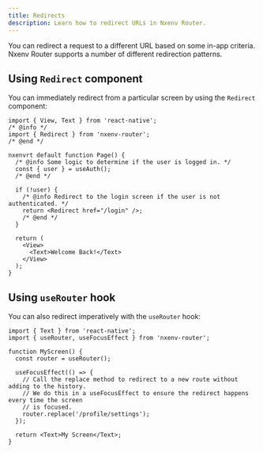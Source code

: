 ```yaml
---
title: Redirects
description: Learn how to redirect URLs in Nxenv Router.
---
```


You can redirect a request to a different URL based on some in-app criteria. Nxenv Router supports a number of different redirection patterns.

## Using `Redirect` component

You can immediately redirect from a particular screen by using the `Redirect` component:

```tsx
import { View, Text } from 'react-native';
/* @info */
import { Redirect } from 'nxenv-router';
/* @end */

nxenvrt default function Page() {
  /* @info Some logic to determine if the user is logged in. */
  const { user } = useAuth();
  /* @end */

  if (!user) {
    /* @info Redirect to the login screen if the user is not authenticated. */
    return <Redirect href="/login" />;
    /* @end */
  }

  return (
    <View>
      <Text>Welcome Back!</Text>
    </View>
  );
}
```

## Using `useRouter` hook

You can also redirect imperatively with the `useRouter` hook:

```tsx
import { Text } from 'react-native';
import { useRouter, useFocusEffect } from 'nxenv-router';

function MyScreen() {
  const router = useRouter();

  useFocusEffect(() => {
    // Call the replace method to redirect to a new route without adding to the history.
    // We do this in a useFocusEffect to ensure the redirect happens every time the screen
    // is focused.
    router.replace('/profile/settings');
  });

  return <Text>My Screen</Text>;
}
```
